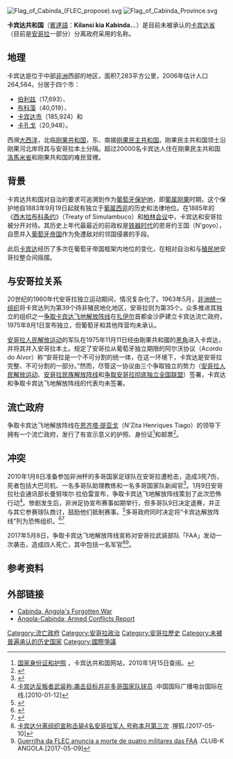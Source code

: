 {{Infobox former country
|native_name            = Kilansi kia Kabinda<small>（[[伊宾达语|伊宾达语]]）</small><br/>{{lang|fr|République du Kabinda}}<small>（[[法语|法语]]）</small><br/>{{lang|pt|República de Cabinda}}<small>（[[葡萄牙語|葡萄牙語]]）</small>
|conventional_long_name = 卡宾达共和国
|common_name            = 卡宾达
|
|continent              = 非洲
|region                 = 南部非洲
|country                = 安哥拉
|era                    = 冷战
|status                 = 流亡政府
|status_text            = 
|empire                 = 
|government_type        = 共和国
|
|<!--- Rise and fall, events, years and dates --->
|<!-- only fill in the start/end event entry if a specific article exists. Don't just say "abolition" or "declaration"-->
|
|year_start = 1975年
|year_end = 1975年
|
|year_exile_start       = 1975年
|year_exile_end         = 
|
|event_start            = 宣布独立
|date_start             = 8月1日
|event_end              = [[安哥拉人民解放运动|安哥拉人民解放运动]]进入卡宾达
|date_end               = 11月11日
|
|p1 = 葡属刚果
|flag_p1 = Flag of Portugal.svg
|s1 = 安哥拉人民共和国
|flag_s1 = Flag_of_Angola.svg
|image_flag = Flag of Cabinda Province.svg
|
|image_coat             = COA Republic of Cabinda.svg
|coat_alt               = <!--- Alt text for coat of arms --->
|symbol                 = <!--- Link target under symbol image. Default: Coat of arms of {{{common_name}}} --->
|symbol_type            = <!--- Displayed text for link under symbol. Default "Coat of arms" --->
|
|image_map              = Cabinda-Portugues.PNG
|image_map_alt          = 
|image_map_caption      = 
|
|image_map2              = Cabinda in Angola (special marker).svg
|image_map_alt2          = 
|image_map_caption2      = 
|today = {{flag|安哥拉}}[[卡宾达省|卡宾达省]]
}}

[[Image:Flag_of_Cabinda_(FLEC_propose).svg|thumb]]
[[File:Flag_of_Cabinda_Province.svg|thumb]]

'''卡宾达共和国'''（[[賓達語|賓達語]]：'''Kilansi kia Kabinda'''、{{lang-fr|'''République du Kabinda'''}}、{{lang-pt|'''República de Cabinda'''}}）是目前未被承认的[[卡宾达省|卡宾达省]]（目前是[[安哥拉|安哥拉]]一部分）分离政府采用的名称。

==地理==
卡宾达是位于中部[[非洲|非洲]]西部的地区，面积7,283平方公里，2006年估计人口264,584，分居于四个市：
* [[伯利兹_(安哥拉)|伯利兹]]（17,693）、
* [[布科藻|布科藻]]（40,019）、
* [[卡宾达市|卡宾达市]]（185,924）和
* [[卡孔戈|卡孔戈]]（20,948）。
西濒[[大西洋|大西洋]]，北临[[刚果共和国|刚果共和国]]，东、南接[[刚果民主共和国|刚果民主共和国]]。刚果民主共和国领土沿刚果河北岸将其与安哥拉本土分隔。超过20000名卡宾达人住在刚果民主共和国[[洛馬米省|洛馬米省]]和刚果共和国的难民营裡。

==背景==
卡宾达共和国对自治的要求可追溯到作为[[葡萄牙|葡萄牙]][[保护地|保护地]]，即[[葡属刚果|葡属刚果]]时期。这个保护地自1883年9月19日起就有独立于[[葡属西非|葡属西非]]的历史和法律地位。在1885年的《[[西木拉布科条约|西木拉布科条约]]》（Treaty of Simulambuco）和[[柏林会议|柏林会议]]中，卡宾达和安哥拉被分开对待。其历史上年代最最近的前政权是[[铁器时代|铁器时代]]的恩哥约王国（N'goyo），自愿并入[[葡萄牙帝国|葡萄牙帝国]]作为免遭敌对的邻国侵袭的手段。

此后[[卡宾达|卡宾达]]经历了多次在葡萄牙帝国框架内地位的变化，在相对自治和与[[殖民地|殖民地]]安哥拉整合间摇摆。

==与安哥拉关系==
20世纪的1960年代安哥拉独立运动期间，情况复杂化了。1963年5月，[[非洲统一组织|非洲统一组织]]将卡宾达列为第39个待非殖民地化地区，安哥拉则为第35个。众多推进其独立的组织之一[[争取卡宾达飞地解放阵线|争取卡宾达飞地解放阵线]]在[[扎伊尔|扎伊尔]]首都金沙萨建立卡宾达流亡政府，1975年8月1日宣布独立，但葡萄牙和其他阵营均未承认。

[[安哥拉人民解放运动|安哥拉人民解放运动]]的军队在1975年11月11日经由剛果共和國的[[黑角|黑角]]进入卡宾达，并将其并入安哥拉本土。规定了安哥拉从葡萄牙独立期限的阿尔沃协议（Acordo do Alvor）称“安哥拉是一个不可分割的统一体，在这一环境下，卡宾达是安哥拉完整、不可分割的一部分。”然而，尽管这一协议由三个争取独立的势力（[[安哥拉人民解放运动|安哥拉人民解放运动]]、[[安哥拉民族解放阵线|安哥拉民族解放阵线]]和[[争取安哥拉彻底独立全国联盟|争取安哥拉彻底独立全国联盟]]）签署，卡宾达和争取卡宾达飞地解放阵线的代表均未签署。

==流亡政府==
争取卡宾达飞地解放阵线在[[恩齐塔·提亚戈|恩齐塔·提亚戈]]（N'Zita Henriques Tiago）的领导下拥有一个流亡政府，发行了有宣示意义的护照、身份证<ref>[http://africa.hostingwithu.com/ID.htm 国家身份证和护照] {{Wayback|url=http://africa.hostingwithu.com/ID.htm |date=20181004124817 }}，卡宾达共和国网站，2010年1月15日查阅。</ref>和邮票<ref>{{Cite web |url=http://africa.hostingwithu.com/Stamps.htm |title=国家集邮局（National Philatelic Bureau） |access-date=2010-03-08 |archive-date=2018-10-04 |archive-url=https://web.archive.org/web/20181004125454/http://africa.hostingwithu.com/Stamps.htm |dead-url=no }}</ref>。

==冲突==
2010年1月8日准备参加非洲杯的多哥国家足球队在安哥拉遭枪击，造成3死7伤，死者包括大巴司机、一名多哥队助理教练和一名多哥国家队新闻官<ref>{{cite news |title=多哥足球队遭乱枪扫射致3死7伤 |url=https://world.huanqiu.com/gallery/9CaKrnQ8sth |accessdate=2021-11-29 |work=环球网 |archive-date=2021-11-29 |archive-url=https://web.archive.org/web/20211129072845/https://world.huanqiu.com/gallery/9CaKrnQ8sth |dead-url=no }}</ref>。1月9日安哥拉社会通讯部长曼努埃尔·拉伯雷宣布，争取卡宾达飞地解放阵线策划了此次恐怖行动<ref>[http://gb.cri.cn/27824/2010/01/12/3525s2729181.htm 卡宾达反叛者武装称:袭击目标并非多哥国家队球员] {{Wayback|url=http://gb.cri.cn/27824/2010/01/12/3525s2729181.htm |date=20171201041151 }}.中国国际广播电台国际在线.[2010-01-12]</ref>。惨剧发生后，非洲足协宣布赛事如期举行，但多哥队9日决定退赛，并正与其它参赛球队商讨，鼓励他们抵制赛事。<ref>{{Cite news |url=https://www.chinanews.com.cn/gj/gj-zd/news/2010/01-10/2063483.shtml |title=多哥国足遭袭致3死7伤 决定退出非洲杯并吁抵制——中新网 |accessdate=2021-11-29 |archive-date=2021-11-29 |archive-url=https://web.archive.org/web/20211129072841/https://www.chinanews.com.cn/gj/gj-zd/news/2010/01-10/2063483.shtml |dead-url=no }}</ref>多哥政府同时决定将“卡宾达解放阵线”列为恐怖组织。<ref>{{Cite news |url=http://covid-19.chinadaily.com.cn/hqgj/2010-01/10/content_9293784.htm |title=多哥足球队遇袭数人死亡 刚果（金）谴责恐怖组织 |accessdate=2021-11-29 |archive-date=2021-11-29 |archive-url=https://web.archive.org/web/20211129082447/http://covid-19.chinadaily.com.cn/hqgj/2010-01/10/content_9293784.htm |dead-url=no }}</ref><ref>{{Cite news |url=http://qnck.cyol.com/content/2010-01/16/content_3042562.htm |title=卡宾达解放阵线后悔袭击多哥球队--舆情频道 |accessdate=2021-11-29 |archive-date=2021-11-29 |archive-url=https://web.archive.org/web/20211129074448/http://qnck.cyol.com/content/2010-01/16/content_3042562.htm |dead-url=no }}</ref>

2017年5月8日，争取卡宾达飞地解放阵线宣称对安哥拉武装部队「FAA」发动一次袭击，造成四人死亡，其中包括一名军官<ref>[http://www.sohu.com/a/139527187_252907 卡宾达分离组织宣称击毙4名安哥拉军人 号称本月第三次] {{Wayback|url=http://www.sohu.com/a/139527187_252907 |date=20171201030549 }}.搜狐.[2017-05-10]</ref><ref>[http://club-k.net/~clubknet/index.php?option=com_content&view=article&id=27851:guerrilha-da-flec-anuncia-a-morte-de-quatro-militares-das-faa&catid=41026:nacional&Itemid=1083&lang=pt Guerrilha da FLEC anuncia a morte de quatro militares das FAA] {{Wayback|url=http://club-k.net/~clubknet/index.php?option=com_content&view=article&id=27851:guerrilha-da-flec-anuncia-a-morte-de-quatro-militares-das-faa&catid=41026:nacional&Itemid=1083&lang=pt |date=20190614081905 }}.CLUB-K ANGOLA.[2017-05-09]</ref>。

==参考资料==
{{reflist}}

==外部链接==
*[https://web.archive.org/web/20090327074505/http://www.american.edu/TED/ice/cabinda.htm Cabinda, Angola's Forgotten War]
*[http://www.ploughshares.ca/libraries/ACRText/ACR-AngolaCabinda.htm Angola-Cabinda; Armed Conflicts Report]{{Wayback|url=http://www.ploughshares.ca/libraries/ACRText/ACR-AngolaCabinda.htm |date=20090211043722 }}
{{Portal|安哥拉|Flag of Angola.svg}}
{{DEFAULTSORT:Kabinda}}
[[Category:流亡政府|Category:流亡政府]]
[[Category:安哥拉政治|Category:安哥拉政治]]
[[Category:安哥拉歷史|Category:安哥拉歷史]]
[[Category:未被普遍承认的历史国家|Category:未被普遍承认的历史国家]]
[[Category:國際爭議|Category:國際爭議]]